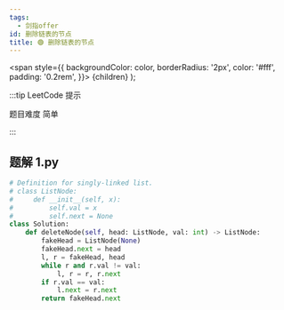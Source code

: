 ```yaml
---
tags:
  - 剑指offer
id: 删除链表的节点
title: 🟢 删除链表的节点
---
```


  <span
    style={{
      backgroundColor: color,
      borderRadius: '2px',
      color: '#fff',
      padding: '0.2rem',
    }}>
    {children}
  </span>
);

:::tip LeetCode 提示

题目难度 <Highlight color="#00b8a3">简单</Highlight>

:::

## 题解 1.py

```py
# Definition for singly-linked list.
# class ListNode:
#     def __init__(self, x):
#         self.val = x
#         self.next = None
class Solution:
    def deleteNode(self, head: ListNode, val: int) -> ListNode:
        fakeHead = ListNode(None)
        fakeHead.next = head
        l, r = fakeHead, head
        while r and r.val != val:
            l, r = r, r.next
        if r.val == val:
            l.next = r.next
        return fakeHead.next
```



